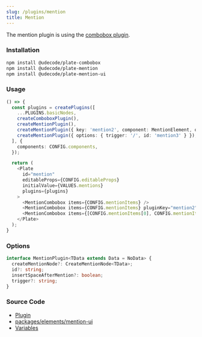 ```yaml
---
slug: /plugins/mention
title: Mention
---
```


The mention plugin is using the [combobox plugin](docs/plugins/combobox).

### Installation

```bash npm2yarn
npm install @udecode/plate-combobox
npm install @udecode/plate-mention
npm install @udecode/plate-mention-ui
```

### Usage

```ts live
() => {
  const plugins = createPlugins([
    ...PLUGINS.basicNodes,
    createComboboxPlugin(),
    createMentionPlugin(),
    createMentionPlugin({ key: 'mention2', component: MentionElement, options: { trigger: '#' } }),
    createMentionPlugin({ options: { trigger: '/', id: 'mention3' } }),
  ], {
    components: CONFIG.components,
  });

  return (
    <Plate
      id="mention"
      editableProps={CONFIG.editableProps}
      initialValue={VALUES.mentions}
      plugins={plugins}
    >
      <MentionCombobox items={CONFIG.mentionItems} />
      <MentionCombobox items={CONFIG.mentionItems} pluginKey="mention2" />
      <MentionCombobox items={[CONFIG.mentionItems[0], CONFIG.mentionItems[1]]} id="mention3" />
    </Plate>
  );
}
```

### Options

```ts
interface MentionPlugin<TData extends Data = NoData> {
  createMentionNode?: CreateMentionNode<TData>;
  id?: string;
  insertSpaceAfterMention?: boolean;
  trigger?: string;
}
```

### Source Code

- [Plugin](https://github.com/udecode/plate/blob/main/packages/elements/mention/src/createMentionPlugin.ts)
- [packages/elements/mention-ui](https://github.com/udecode/plate/tree/main/packages/elements/mention-ui/src)
- [Variables](https://github.com/udecode/plate/blob/main/docs/src/live/live.tsx)
